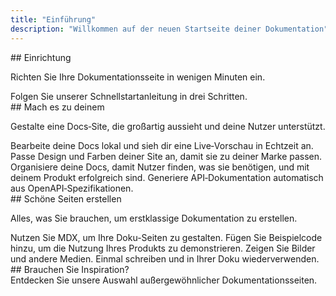 ```yaml
---
title: "Einführung"
description: "Willkommen auf der neuen Startseite deiner Dokumentation"
---
```


<div id="setting-up">
  ## Einrichtung
</div>

Richten Sie Ihre Dokumentationsseite in wenigen Minuten ein.

<Card title="Start here" icon="rocket" href="/de/quickstart" horizontal>
  Folgen Sie unserer Schnellstartanleitung in drei Schritten.
</Card>

<div id="make-it-yours">
  ## Mach es zu deinem
</div>

Gestalte eine Docs‑Site, die großartig aussieht und deine Nutzer unterstützt.

<Columns cols={2}>
  <Card title="Lokal bearbeiten" icon="pen-to-square" href="/de/development">
    Bearbeite deine Docs lokal und sieh dir eine Live‑Vorschau in Echtzeit an.
  </Card>

  <Card title="Site anpassen" icon="palette" href="/de/essentials/settings">
    Passe Design und Farben deiner Site an, damit sie zu deiner Marke passen.
  </Card>

  <Card title="Navigation einrichten" icon="map" href="/de/essentials/navigation">
    Organisiere deine Docs, damit Nutzer finden, was sie benötigen, und mit deinem Produkt erfolgreich sind.
  </Card>

  <Card title="API‑Dokumentation" icon="terminal" href="/de/api-reference/introduction">
    Generiere API‑Dokumentation automatisch aus OpenAPI‑Spezifikationen.
  </Card>
</Columns>

<div id="create-beautiful-pages">
  ## Schöne Seiten erstellen
</div>

Alles, was Sie brauchen, um erstklassige Dokumentation zu erstellen.

<Columns cols={2}>
  <Card title="Mit MDX schreiben" icon="pen-fancy" href="/de/essentials/markdown">
    Nutzen Sie MDX, um Ihre Doku-Seiten zu gestalten.
  </Card>

  <Card title="Codebeispiele" icon="code" href="/de/essentials/code">
    Fügen Sie Beispielcode hinzu, um die Nutzung Ihres Produkts zu demonstrieren.
  </Card>

  <Card title="Bilder" icon="image" href="/de/essentials/images">
    Zeigen Sie Bilder und andere Medien.
  </Card>

  <Card title="Wiederverwendbare Ausschnitte" icon="recycle" href="/de/essentials/reusable-snippets">
    Einmal schreiben und in Ihrer Doku wiederverwenden.
  </Card>
</Columns>

<div id="need-inspiration">
  ## Brauchen Sie Inspiration?
</div>

<Card title="Vollständige Beispiele ansehen" icon="stars" href="https://mintlify.com/customers">
  Entdecken Sie unsere Auswahl außergewöhnlicher Dokumentationsseiten.
</Card>